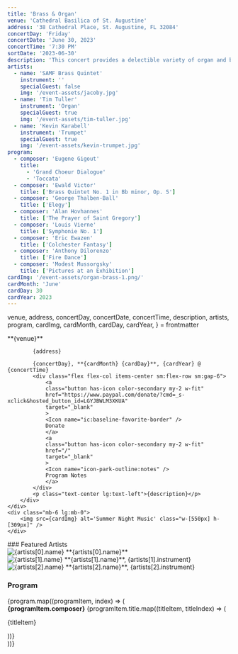 ```yaml
---
title: 'Brass & Organ'
venue: 'Cathedral Basilica of St. Augustine'
address: '38 Cathedral Place, St. Augustine, FL 32084'
concertDay: 'Friday'
concertDate: 'June 30, 2023'
concertTime: '7:30 PM'
sortDate: '2023-06-30'
description: 'This concert provides a delectible variety of organ and brass music. Tim Tuller and Kevin Karabell lead the charge with their organ and trumpet, respectively. Join us for a night of intimate solo playing and a wide variety of chamber music following this unique organ and trumpet theme.'
artists:
  - name: 'SAMF Brass Quintet'
    instrument: ''
    specialGuest: false
    img: '/event-assets/jacoby.jpg'
  - name: 'Tim Tuller'
    instrument: 'Organ'
    specialGuest: true
    img: '/event-assets/tim-tuller.jpg'
  - name: 'Kevin Karabell'
    instrument: 'Trumpet'
    specialGuest: true
    img: '/event-assets/kevin-trumpet.jpg'
program:
  - composer: 'Eugene Gigout'
    title:
      - 'Grand Choeur Dialogue'
      - 'Toccata'
  - composer: 'Ewald Victor'
    title: ['Brass Quintet No. 1 in Bb minor, Op. 5']
  - composer: 'George Thalben-Ball'
    title: ['Elegy']
  - composer: 'Alan Hovhannes'
    title: ['The Prayer of Saint Gregory']
  - composer: 'Louis Vierne'
    title: ['Symphonie No. 1']
  - composer: 'Eric Ewazen'
    title: ['Colchester Fantasy']
  - composer: 'Anthony Dilorenzo'
    title: ['Fire Dance']
  - composer: 'Modest Mussorgsky'
    title: ['Pictures at an Exhibition']
cardImg: '/event-assets/organ-brass-1.png/'
cardMonth: 'June'
cardDay: 30
cardYear: 2023
---
```


  venue,
  address,
  concertDay,
  concertDate,
  concertTime,
  description,
  artists,
  program,
  cardImg,
  cardMonth,
  cardDay,
  cardYear,
} = frontmatter

<div class="flex flex-col-reverse items-center lg:flex-row justify-between">
    <div>
        <div class="flex flex-col gap-4 max-w-[560px] items-center lg:items-start text-center sm:text-left">
            **{venue}**
            
            {address}

            {concertDay}, **{cardMonth} {cardDay}**, {cardYear} @ {concertTime}
            <div class="flex flex-col items-center sm:flex-row sm:gap-6">
                <a
                class="button has-icon color-secondary my-2 w-fit"
                href="https://www.paypal.com/donate/?cmd=_s-xclick&hosted_button_id=LGYJBWLM3XKUA"
                target="_blank"
                >
                <Icon name="ic:baseline-favorite-border" />
                Donate
                </a>
                <a
                class="button has-icon color-secondary my-2 w-fit"
                href="/"
                target="_blank"
                >
                <Icon name="icon-park-outline:notes" />
                Program Notes
                </a>
            </div>
            <p class="text-center lg:text-left">{description}</p>
        </div>
    </div>
    <div class="mb-6 lg:mb-0">
        <img src={cardImg} alt='Summer Night Music' class="w-[550px] h-[309px]" />
    </div>

</div>

<div class="mb-8 flex flex-col items-center pt-8 lg:mb-12 lg:flex-row lg:items-start custom:justify-center custom:gap-5 post-custom:justify-start">
  <div class="flex flex-col text-center lg:text-left">
    ### Featured Artists
    <div class="my-4 flex flex-col items-center gap-10 sm:flex-row sm:items-start">
      <div>
        <img src={artists[0].img} alt={artists[0].name} class="h-[300px] w-[400px]" />
        **{artists[0].name}**
      </div>
      <div>
        <img src={artists[1].img} alt={artists[1].name} class="h-[300px] w-[400px]" />
        **{artists[1].name}**, {artists[1].instrument}
      </div>
      <div>
        <img src={artists[2].img} alt={artists[2].name} class="h-[300px] w-[240px]" />
        **{artists[2].name}**, {artists[2].instrument}
      </div>
    </div>
  </div>
</div>

<div class="flex flex-col sm:text-center lg:pt-0 mb-8 lg:text-left border-b-2 border-neutral-900 dark:border-neutral-300">
  <h3 class="text-center lg:text-left">Program</h3>
  <div class="my-4 flex flex-col gap-6 lg:grid lg:grid-cols-2 text-center custom:text-left post-custom:text-left">
    {program.map((programItem, index) => (
      <div key={index}>
        <strong>{programItem.composer}</strong>
        {programItem.title.map((titleItem, titleIndex) => (
          <p key={titleIndex}>{titleItem}</p>
        ))}
      </div>
    ))}
  </div>
</div>
